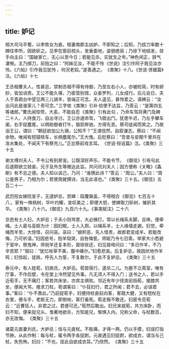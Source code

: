 ```yaml
---
---
---
```

title: 妒记
---



桓大司马平蜀，以李势女为妾。桓妻南郡主凶妒，不即知之；后知，乃拔刀率数十婢往李所，因欲斫之。见李在窗前梳头，发垂委地，姿貌绝丽；乃徐下地结发，敛手向主曰：“国破家亡，无心以至今日；若能见杀，实犹生之年。”神色闲正，辞气凄惋。主乃掷刀，前抱之曰：“阿姊见汝，不能不怜 《世说》注引作阿子我见汝亦怜。《六帖》引作我见犹怜 ，何况老奴。”遂善遇之。 《类聚》十八。《世说·贤媛篇》注。《六帖》十七 

王丞相曹夫人，性甚忌，禁制丞相不得有侍御，乃至左右小人，亦被检简，时有妍妙，皆加诮责。王公不能久堪，乃密营别馆，众妾罗列，儿女成行。后元会日，夫人于青疏台中望见两三儿骑羊，皆端正可念。夫人遥见，甚怜爱之。语婢云：“汝出问此是谁家儿？奇可念。” 三字依《类聚》引补 给使不达旨，乃答云：“是第四五等诸郎。”曹氏闻惊愕，大恚，不能自忍 《类聚》引有此句 ，乃命车驾将黄门及婢二十人，人持食刀，自出寻讨。王公亦遽命驾，飞辔出门。犹患牛迟，乃左手攀车阑，右手捉塵尾，以柄助御者打牛，狼狈奔驰，方得先至。蔡司徒闻而笑之。乃故诣王公，谓曰：“朝廷欲加公九锡，公知不？”王谓信然，自叙谦志。蔡曰：“不闻余物，唯闻有短辕犊车，长柄塵尾尔。”王大愧。后贬蔡曰：“吾昔与安期千里共在洛水集处，不闻天下有蔡充儿。”正忿蔡前戏言耳。 《世说·轻诋篇》注。《类聚》三十五 

谢太傅刘夫人，不令公有别房宠。公既深好声乐，不能令节， 《御览》引有句此 后遂颇欲立妓妾。兄子及外生等微达此旨。共问讯刘夫人；因方便称《关睢》《螽斯》有不忌之德。夫人知以讽己，乃问：“谁撰此诗？”答云：“周公。”夫人曰：“周公是男子，乃相为尔；若使周姥撰诗，当无此语也。” 《类聚》三十五。《御览》五百二十一 

武历阳女嫁阮宣子，无道妒忌，禁婢：瓯覆槃盖，不得相合 《御览》七百五十八 。家有一株桃树，华叶灼耀，宣叹美之；即便大怒，使婢取刀斫树，摧折其华。 《类聚》八十六。《御览》九百六十九。《事类赋注》二十六 

京邑有士人妇，大妒忌；于夫小则骂詈，大必捶打。常以长绳系夫脚，且唤，便牵绳。士人密与巫妪为计：因妇眠，士人入厕，以绳系羊，士人缘墙走避。妇觉，牵绳而羊至，大惊怪，召问巫。巫曰：“娘积恶，先人怪责，故郎君变成羊。若能改悔，乃可祈请。”妇因悲号，抱羊恸哭，自咎悔誓。师妪乃令七日斋，举家大小悉避于室中，祭鬼神，师祝羊还复本形，聓徐徐还，妇见聓啼问曰：“多日作羊，不乃辛苦耶？”聓曰：“犹忆啖草不美，腹中痛尔。”妇愈悲哀。后复妒忌，聓因伏地作羊鸣；妇惊起，徒跣，呼先人为誓，不复敢尔。于此不复妒忌。 《类聚》三十五 

泰元中，有人姓荀，妇庾氏，大妒忌。荀尝宿行，遂杀二儿。为屋不立斋室，唯有厅事，不作后壁，令在堂上冷然望见外事。凡无须人不得入门；送书之人，若以手近荀手，无不痛打；客若共床坐，亦宾主俱败。邻近有年少径突前指荀，接膝共坐，便闻大骂，推求刀杖。荀谓客曰：“仆狂妇行，君之所闻；君不去，必误君事。”客曰：“仆不畏此。”乃前捉荀手，妇便持杖直前向客，客既大健，又有短杖在衣里，便与手，老妪无力，即倒地，客打垂死。荀走叛不敢还。妇密令觅荀云：“近曹狂人，非君之过，君便可还。”荀然后敢出。妇兄来就荀，共方床卧，而妇不知，便来捉兄头，曳著地欲杀，方知是兄，惭惧入内。兄称父命，与杖数百，亦无改悔。 《类聚》三十五 

诸葛元直妻刘氏，大妒忌；恒与元直杖。不胜痛，才得一两，仍以手摸，妇误打指节肿。从此作制：每与杖，辄令两手各捉跗。元直遇见妇捉跗，欲成衣，谓当与己杖，失色怖。妇曰：“不也，捉此自欲成衣耳。”乃欣然。 《类聚》三十五